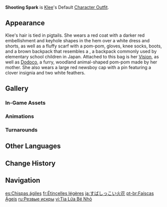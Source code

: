 {{Outfit Infobox
|id           = 202900
|image        = <gallery>
Character Klee Full Wish.png|Wish
Character Klee Game.png|In-Game
</gallery>
|character    = Klee
|type         = Default
|description  = Klee's outfit. A set of clothing for an energetic child that even comes with a matching leather backpack.
|obtain       = Unlocked upon obtaining character
}}
'''Shooting Spark''' is [[Klee]]'s Default [[Character Outfit]].

==Appearance==
<!-- Keep appearance section short and concise. Limit to 1-2 paragraphs (preferably 1 paragraph) with 3-4 sentences each. -->
Klee's hair is tied in pigtails. She wears a red coat with a darker red embellishment and keyhole shapes in the hem over a white dress and shorts, as well as a fluffy scarf with a pom-pom, gloves, knee socks, boots, and a brown backpack that resembles a {{w|randoseru}}, a backpack commonly used by elementary school children in Japan. Attached to this bag is her {{Pyro}} [[Vision]], as well as [[Dodoco]], a furry, woodland animal-shaped pom-pom made by her mother. She also wears a large red newsboy cap with a pin featuring a clover insignia and two white feathers.

==Gallery==
===In-Game Assets===
{{Assets/Outfit|Shooting Spark|nomain=1}}

===Animations===
{{Preview/CharacterAnimations|Klee|nocaption=1}}

===Turnarounds===
{{Turnarounds}}

==Other Languages==
{{Other Languages
|en      = Shooting Spark
|zhs     = 轻灵火花
|zhs_rm  = Qīnglíng Huǒhuā
|zht     = 輕靈火花
|zht_rm  = Qīnglíng Huǒhuā
|zh_tl   = Agile Spark
|ja      = すばしっこい火花
|ja_rm   = Suba Shikkoi Hibana
|ja_tl   = Quick Sparks
|ko      = 민첩한 불꽃
|ko_tl   = Nimble Flames
|es      = Chispas ágiles
|es_tl   = Agile Sparks
|fr      = Étincelles légères
|fr_tl   = Lightweight Sparks
|ru      = Резвые искры
|ru_tl   = Frisky Sparks
|th      = ประกายดอกไม้เพลิง
|th_rm   = Pra-kai Dok-mai-phloeng
|th_tl   = Sparkling Fireworks
|vi      = Tia Lửa Bé Nhỏ
|vi_tl   = Little Spark
|de      = Zischende Funken
|de_tl   = Hissing Spark
|id      = Shooting Spark
|pt      = Faíscas Ágeis
|pt_tl   = Agile Spark
|tr      = Küçük Kıvılcım
|tr_tl   = Little Spark
|it      = Scintilla raggiante
|it_tl   = Radiant Spark
}}

==Change History==
{{Change History|1.0}}

==Navigation==
{{Dressing Room Navbox|type=outfit}}

[[es:Chispas ágiles]]
[[fr:Étincelles légères]]
[[ja:すばしっこい火花]]
[[pt-br:Faíscas Ágeis]]
[[ru:Резвые искры]]
[[vi:Tia Lửa Bé Nhỏ]]